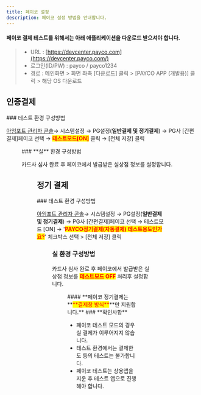 ```yaml
---
title: 페이코 설정
description: 페이코 설정 방법을 안내합니다.
---
```




#### 페이코 결제 테스트를 위해서는 아래 애플리케이션을 다운로드 받으셔야 합니다.

> * URL : [https://devcenter.payco.com](https://devcenter.payco.com/)
> * 로그인(ID/PW) : payco / payco1234
> * 경로 : 메인화면 > 화면 좌측 \[다운로드] 클릭 > \[PAYCO APP (개발용)] 클릭 > 해당 OS 다운로드

## 인증결제

<Tabs>
<Tab title="테스트 결제">
### 테스트 환경 구성방법

[아임포트 관리자 콘솔](https://admin.iamport.kr/)→ 시스템설정 → PG설정(**일반결제 및 정기결제**) → PG사 \[간편결제]페이코 선택 → <mark style="color:red;">**테스트모드\[ON]**</mark> 클릭 → \[전체 저장] 클릭



<Figure src="/gitbook-assets/en/image (248).png" caption="테스트 환경 설정 예시" />

</Tab>

<Tab title="실 결제">
### **실** 환경 구성방법

카드사 심사 완료 후 페이코에서 발급받은 실상점 정보를 설정합니다.



<Figure src="/gitbook-assets/en/image (26).png" caption="실환경 설정 예시" />

</Tab>
</Tabs>

## 정기 결제

<Tabs>
<Tab title="결제창 방식">
### 테스트 환경 구성방법

[아임포트 관리자 콘솔](https://admin.iamport.kr/)→ 시스템설정 → PG설정(**일반결제 및 정기결제**) → PG사 \[간편결제]페이코 선택 → 테스트모드 \[ON] → '<mark style="color:red;">**PAYCO정기결제(자동결제) 테스트용도인가요?**</mark>' 체크박스 선택 > \[전체 저장] 클릭



<Figure src="/gitbook-assets/en/image (3).png" caption="테스트 환경 설정 예시" />

### **실** 환경 구성방법

카드사 심사 완료 후 페이코에서 발급받은 실상점 정보를 <mark style="color:red;">**테스트모드 OFF**</mark> 처리후 설정합니다.



<Figure src="/gitbook-assets/en/image (81).png" caption="실환경 설정 예시" />

</Tab>

<Tab title="API 방식">
#### **페이코 정기결제는 **<mark style="color:red;">**결제창 방식**</mark>**만 지원합니다.**

</Tab>
</Tabs>

<Hint style="success">
### **확인사항**

* 페이코 테스트 모드의 경우 실 결제가 이루어지지 않습니다.
* 테스트 환경에서는 결제한도 등의 테스트는 불가합니다.
* 페이코 테스트는 상용앱을 지운 후 테스트 앱으로 진행해야 합니다.

</Hint>
